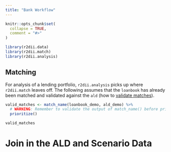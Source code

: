 ```yaml
---
title: "Bank Workflow"
---
```


```r
knitr::opts_chunk$set(
  collapse = TRUE,
  comment = "#>"
)
```

```r
library(r2dii.data)
library(r2dii.match)
library(r2dii.analysis)
```

## Matching

For analysis of a lending portfolio, `r2dii.analysis` picks up where `r2dii.match` leaves off. The following assumes that the `loanbook` has already been matched and validated against the `ald` (how to [validate matches](https://2degreesinvesting.github.io/r2dii.match/articles/r2dii.match.html#validate-matches)).

```r
valid_matches <- match_name(loanbook_demo, ald_demo) %>% 
  # WARNING: Remember to validate the output of match_name() before prioritize()
  prioritize()

valid_matches
```

# Join in the ALD and Scenario Data
